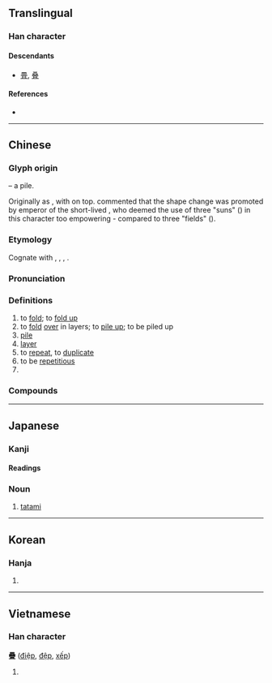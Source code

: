 {{also|叠|畳|曡|疉}}
{{character info}}
==Translingual==
{{Han simplified forms|疊|畳|叠}}

===Han character===
{{Han char|rn=102|rad=田|as=17|sn=22|four=60107|canj=WWWM|ids=⿱畾冝}}

====Descendants====
* [[畳]], [[叠]]

====References====
* {{Han ref|kx=0767.090|dkj=21983|dj=1177.140|hdz=42555.140|uh=758A|ud=30090|bh=C57C|bd=50556}}

----

==Chinese==
{{zh-forms|s=叠|alt=曡,疉,畳,㬪,𣆹,𤴁,迭-former first round simplified-}}

===Glyph origin===
{{Han etym}}
{{Han compound|畾|宜}} – a pile.

Originally as {{zh-l|曡}}, with {{zh-l|晶}} on top. ''{{w|Shuowen}}'' commented that the shape change was promoted by emperor of the short-lived {{w|Xin Dynasty}}, who deemed the use of three "suns" ({{zh-l|*日}}) in this character too empowering - compared to three "fields" ({{zh-l|*田}}).

===Etymology===
Cognate with {{zh-l|褶|tr=-|lined dress}}, {{cog|bo|ལྟབ||to fold, gather up, to lay or put together}}, {{m|bo|ལྡེབ||to bend round or back, to turn round, to double down}}, {{m|bo|ལྡབ||to fold up, repeat, do again}}.

===Pronunciation===
{{zh-pron
|m=dié
|c=daap6,dip6
|c_note=daap6 - vernacular; dip6 - literary
|h=pfs=thia̍p
|md=tăk/diĕk
|md_note=tăk - colloquial; diĕk - literary
|mn=tha̍h/thia̍p/ml,twv:tia̍p
|mn_note=tha̍h - vernacular, thia̍p/tia̍p - literary
|mn-t=tah8/tiab8
|mn-t_note=tah8 - vernacular; tiab8 - literary
|w=5diq,5deq
|mc=y
|oc=y
|cat=v,a
}}

===Definitions===
{{zh-hanzi}}

# to [[fold]]; to [[fold up]]
# to [[fold]] [[over]] in layers; to [[pile up]]; to be piled up
# [[pile]]
# [[layer]]
# to [[repeat]], to [[duplicate]]
# to be [[repetitious]]
# {{zh-alt-form|㲲}}

===Compounds===
{{zh-der|疊加|疊層|疊層岩|疊層石|疊彩|套疊|層疊|山巒重疊|折疊|積疊|重疊|疊蓆|疊次|疊疊|疊句|九疊篆|併疊|三疊紀|二疊紀|堆疊|二疊系|一疊聲|層見疊出|層出疊見|亞肩疊背|壓肩疊背|層巒疊嶂|屏風九疊|定疊|打疊|疊映|疊矩重規|稠疊|挺胸疊肚|疊燮|琴心三疊|疊接|疊韻|疊詞|疊被|疊棋|疊巘|疊嶂|疊字|疊印|挨肩疊背|疊床架屋|疊嶺層巒|疊羅漢|摺疊扇|摺疊|腸套疊|重裀疊褥|類疊|鬥疊|重規疊矩|重重疊疊|陽關三疊|規重矩疊|連雲疊嶂|聯肩疊背|重巖疊嶂|重三疊四}}

{{zh-cat|Intermediate}}

----

==Japanese==
{{ja-kanji forms|畳|疊}}

===Kanji===
{{ja-kanji|grade=|rs=田17|shin=畳}}

====Readings====
{{ja-readings
|on=じょう, ちょう
|kun=たた-む, たたみ-, かさ-ねる
|nanori=
}}

===Noun===
{{ja-noun|たたみ|shin=畳}}

# [[tatami]]

----

==Korean==

===Hanja===
{{ko-hanja|hangeul=첩|eumhun=|rv=cheop|mr=ch'ŏp|y=chep}}

# {{rfdef|ko|sort=田17}}

----

==Vietnamese==

===Han character===
'''疊''' ([[điệp]], [[đệp]], [[xếp]])

# {{rfdef|vi}}

{{cln|vi|Han tu}}